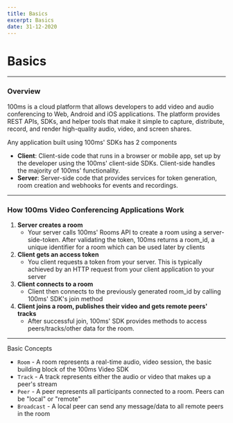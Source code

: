 ```yaml
---
title: Basics
excerpt: Basics
date: 31-12-2020
---
```


# Basics

---

### Overview

100ms is a cloud platform that allows developers to add video and audio conferencing to Web, Android and iOS applications. The platform provides REST APIs, SDKs, and helper tools that make it simple to capture, distribute, record, and render high-quality audio, video, and screen shares.

Any application built using 100ms' SDKs has 2 components

-   **Client**: Client-side code that runs in a browser or mobile app, set up by the developer using the 100ms' client-side SDKs. Client-side handles the majority of 100ms' functionality.
-   **Server**: Server-side code that provides services for token generation, room creation and webhooks for events and recordings.

---

### How 100ms Video Conferencing Applications Work

1. **Server creates a room**
    - Your server calls 100ms' Rooms API to create a room using a server-side-token. After validating the token, 100ms returns a room_id, a unique identifier for a room which can be used later by clients
2. **Client gets an access token**
    - You client requests a token from your server. This is typically achieved by an HTTP request from your client application to your server
3. **Client connects to a room**
    - Client then connects to the previously generated room_id by calling 100ms' SDK's join method
4. **Client joins a room, publishes their video and gets remote peers' tracks**
    - After successful join, 100ms' SDK provides methods to access peers/tracks/other data for the room.

---

Basic Concepts

-   `Room` - A room represents a real-time audio, video session, the basic building block of the 100ms Video SDK
-   `Track` - A track represents either the audio or video that makes up a peer's stream
-   `Peer` - A peer represents all participants connected to a room. Peers can be "local" or "remote"
-   `Broadcast` - A local peer can send any message/data to all remote peers in the room
